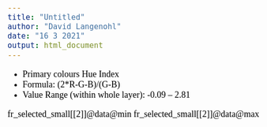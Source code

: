 ```yaml
---
title: "Untitled"
author: "David Langenohl"
date: "16 3 2021"
output: html_document
---
```


<style type="text/css">

body{ /* Normal  */
      font-size: 18px;
      font-family: "Times New Roman", Times, serif;
      color: Black;
  }
  
</style>

* Primary colours Hue Index
* Formula: (2*R-G-B)/(G-B)
* Value Range (within whole layer): -0.09 -- 2.81 

fr_selected_small[[2]]@data@min
fr_selected_small[[2]]@data@max